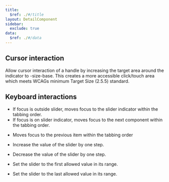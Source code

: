 ```yaml
---
title:
  $ref: ./#/title
layout: DetailComponent
sidebar:
  exclude: true
data:
  $ref: ./#/data
---
```


## Cursor interaction

Allow cursor interaction of a handle by increasing the target area around the indicator to -size-base. This creates a more accessible click/touch area which meets WCAGs minimum Target Size (2.5.5) standard.

## Keyboard interactions

<KeyboardControls>
<KeyboardControl keyOrCombos="Tab">

- If focus is outside slider, moves focus to the slider indicator within the tabbing order.
- If focus is on slider indicator, moves focus to the next component within the tabbing order.

</KeyboardControl>

<KeyboardControl keyOrCombos="Shift + Tab">

- Moves focus to the previous item within the tabbing order

</KeyboardControl>

<KeyboardControl keyOrCombos="Up arrow / Right arrow">

- Increase the value of the slider by one step.

</KeyboardControl>

<KeyboardControl keyOrCombos="Down arrow / Left arrow">

- Decrease the value of the slider by one step.

</KeyboardControl>

<KeyboardControl keyOrCombos="Home">

- Set the slider to the first allowed value in its range.

</KeyboardControl>

<KeyboardControl keyOrCombos="End">

- Set the slider to the last allowed value in its range.

</KeyboardControl>

</KeyboardControls>
